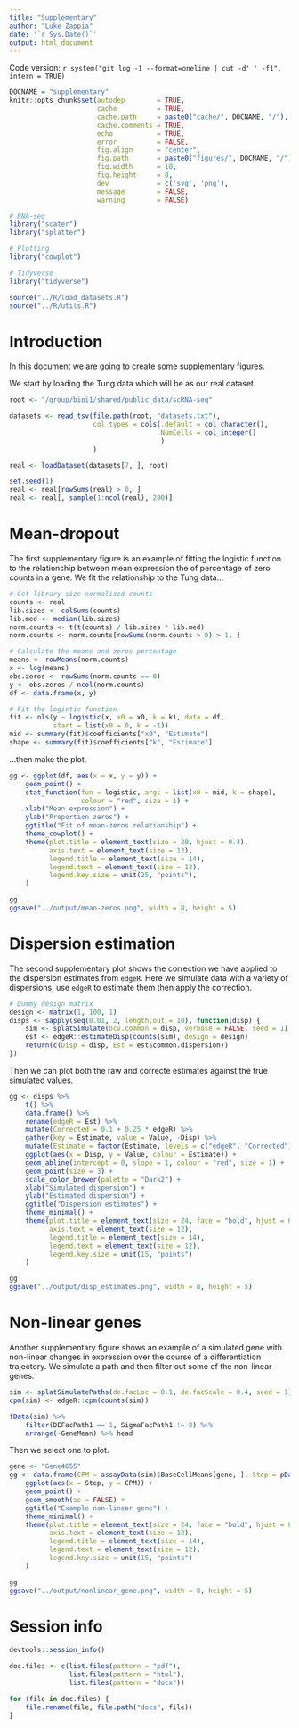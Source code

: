 ```yaml
---
title: "Supplementary"
author: "Luke Zappia"
date: '`r Sys.Date()`'
output: html_document
---
```


Code version: `r system("git log -1 --format=oneline | cut -d' ' -f1", intern = TRUE)`

```r
DOCNAME = "supplementary"
knitr::opts_chunk$set(autodep        = TRUE,
                      cache          = TRUE,
                      cache.path     = paste0("cache/", DOCNAME, "/"),
                      cache.comments = TRUE,
                      echo           = TRUE,
                      error          = FALSE,
                      fig.align      = "center",
                      fig.path       = paste0("figures/", DOCNAME, "/"),
                      fig.width      = 10,
                      fig.height     = 8,
                      dev            = c('svg', 'png'),
                      message        = FALSE,
                      warning        = FALSE)
```

```r
# RNA-seq
library("scater")
library("splatter")

# Plotting
library("cowplot")

# Tidyverse
library("tidyverse")
```

```r
source("../R/load_datasets.R")
source("../R/utils.R")
```

Introduction
============

In this document we are going to create some supplementary figures.

We start by loading the Tung data which will be as our real dataset.

```r
root <- "/group/bioi1/shared/public_data/scRNA-seq"

datasets <- read_tsv(file.path(root, "datasets.txt"),
                     col_types = cols(.default = col_character(),
                                      NumCells = col_integer()
                                      )
                     )

real <- loadDataset(datasets[7, ], root)

set.seed(1)
real <- real[rowSums(real) > 0, ]
real <- real[, sample(1:ncol(real), 200)]
```

Mean-dropout
============

The first supplementary figure is an example of fitting the logistic function
to the relationship between mean expression the of percentage of zero counts
in a gene. We fit the relationship to the Tung data...

```r
# Get library size normalised counts
counts <- real
lib.sizes <- colSums(counts)
lib.med <- median(lib.sizes)
norm.counts <- t(t(counts) / lib.sizes * lib.med)
norm.counts <- norm.counts[rowSums(norm.counts > 0) > 1, ]

# Calculate the means and zeros percentage
means <- rowMeans(norm.counts)
x <- log(means)
obs.zeros <- rowSums(norm.counts == 0)
y <- obs.zeros / ncol(norm.counts)
df <- data.frame(x, y)

# Fit the logistic function
fit <- nls(y ~ logistic(x, x0 = x0, k = k), data = df,
           start = list(x0 = 0, k = -1))
mid <- summary(fit)$coefficients["x0", "Estimate"]
shape <- summary(fit)$coefficients["k", "Estimate"]
```

...then make the plot.

```r
gg <- ggplot(df, aes(x = x, y = y)) +
    geom_point() +
    stat_function(fun = logistic, args = list(x0 = mid, k = shape),
                  colour = "red", size = 1) +
    xlab("Mean expression") +
    ylab("Proportion zeros") +
    ggtitle("Fit of mean-zeros relationship") +
    theme_cowplot() +
    theme(plot.title = element_text(size = 20, hjust = 0.4),
          axis.text = element_text(size = 12),
          legend.title = element_text(size = 14),
          legend.text = element_text(size = 12),
          legend.key.size = unit(25, "points"),
    )

gg
ggsave("../output/mean-zeros.png", width = 8, height = 5)
```

Dispersion estimation
=====================

The second supplementary plot shows the correction we have applied to the
dispersion estimates from `edgeR`. Here we simulate data with a variety of
dispersions, use `edgeR` to estimate them then apply the correction.

```r
# Dummy design matrix
design <- matrix(1, 100, 1)
disps <- sapply(seq(0.01, 2, length.out = 10), function(disp) {
    sim <- splatSimulate(bcv.common = disp, verbose = FALSE, seed = 1)
    est <- edgeR::estimateDisp(counts(sim), design = design)
    return(c(Disp = disp, Est = est$common.dispersion))
})
```

Then we can plot both the raw and correcte estimates against the true simulated
values.

```r
gg <- disps %>%
    t() %>%
    data.frame() %>%
    rename(edgeR = Est) %>%
    mutate(Corrected = 0.1 + 0.25 * edgeR) %>%
    gather(key = Estimate, value = Value, -Disp) %>%
    mutate(Estimate = factor(Estimate, levels = c("edgeR", "Corrected"))) %>%
    ggplot(aes(x = Disp, y = Value, colour = Estimate)) +
    geom_abline(intercept = 0, slope = 1, colour = "red", size = 1) +
    geom_point(size = 3) +
    scale_color_brewer(palette = "Dark2") +
    xlab("Simulated dispersion") +
    ylab("Estimated dispersion") +
    ggtitle("Dispersion estimates") +
    theme_minimal() +
    theme(plot.title = element_text(size = 24, face = "bold", hjust = 0.4),
          axis.text = element_text(size = 12),
          legend.title = element_text(size = 14),
          legend.text = element_text(size = 12),
          legend.key.size = unit(15, "points")
    )

gg
ggsave("../output/disp_estimates.png", width = 8, height = 5)
```

Non-linear genes
================

Another supplementary figure shows an example of a simulated gene with
non-linear changes in expression over the course of a differentiation
trajectory. We simulate a path and then filter out some of the non-linear genes.

```r
sim <- splatSimulatePaths(de.facLoc = 0.1, de.facScale = 0.4, seed = 1)
cpm(sim) <- edgeR::cpm(counts(sim))

fData(sim) %>%
    filter(DEFacPath1 == 1, SigmaFacPath1 != 0) %>%
    arrange(-GeneMean) %>% head
```

Then we select one to plot.

```r
gene <- "Gene4655"
gg <- data.frame(CPM = assayData(sim)$BaseCellMeans[gene, ], Step = pData(sim)$Step) %>%
    ggplot(aes(x = Step, y = CPM)) +
    geom_point() +
    geom_smooth(se = FALSE) +
    ggtitle("Example non-linear gene") +
    theme_minimal() +
    theme(plot.title = element_text(size = 24, face = "bold", hjust = 0.4),
          axis.text = element_text(size = 12),
          legend.title = element_text(size = 14),
          legend.text = element_text(size = 12),
          legend.key.size = unit(15, "points")
    )

gg
ggsave("../output/nonlinear_gene.png", width = 8, height = 5)
```

Session info
============

```r
devtools::session_info()
```

```r
doc.files <- c(list.files(pattern = "pdf"),
               list.files(pattern = "html"),
               list.files(pattern = "docx"))

for (file in doc.files) {
    file.rename(file, file.path("docs", file))
}
```

